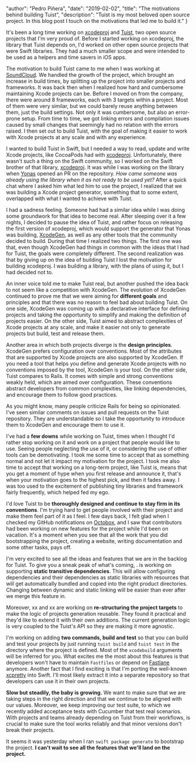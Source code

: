 
  "author": "Pedro Piñera",
  "date": "2019-02-02",
  "title": "The motivations behind building Tuist",
  "description": "Tuist is my most beloved open source project. In this blog post I touch on the motivations that led me to build it."
}




It's been a long time working on [xcodeproj](https://github.com/tuist/xcodeproj) and [Tuist](https://github.com/tuist/tuist), two open source projects that I'm very proud of. Before I started working on xcodeproj, the library that Tuist depends on, I'd worked on other open source projects that were Swift libraries. They had a much smaller scope and were intended to be used as a helpers and time savers in iOS apps.

The motivation to build Tuist came to me when I was working at [SoundCloud](https://soundcloud.com). We handled the growth of the project, which brought an increase in build times, by splitting up the project into smaller projects and frameworks. It was back then when I realized how hard and cumbersome maintaining Xcode projects can be. Before I moved on from the company, there were around 8 frameworks, each with 3 targets within a project. Most of them were very similar, but we could barely reuse anything between them, just the build settings. Not only it was cumbersome, but also an error-prone setup. From time to time, we got linking errors and compilation issues caused by small changes that seemingly had no relation with the errors raised. I then set out to build Tuist, with the goal of making it easier to work with Xcode projects at any scale and with any experience.

I wanted to build Tuist in Swift, but I needed a way to read, update and write Xcode projects, like CocoaPods had with [xcodeproj](https://github.com/cocoapods/xcodeproj). Unfortunately, there wasn't such a thing on the Swift community, so I worked on the Swift brother of that library, [xcodeproj](https://github.com/tuist/xcodeproj). It was while I was working on the library when [Yonas](https://github.com/yonaskolb) opened an PR on the repository. _How came someone was already using the library when it as not ready to be used yet?_ After a quick chat where I asked him what led him to use the project, I realized that we was building a Xcode project generator, something that to some extent, overlapped with what I wanted to achieve with Tuist.

I had a sadness feeling. Someone had had a similar idea while I was doing some groundwork for that idea to become real. After sleeping over it a few nights, I decided to pause the idea of Tuist, and rather focus on releasing the first version of xcodeproj, which would support the generator that Yonas was building, [XcodeGen](https://github.com/yonaskolb/xcodegen), as well as any other tools that the community decided to build. During that time I realized two things. The first one was that, even though XcodeGen had things in common with the ideas that I had for Tuist, the goals were completely different. The second realization was that by giving up on the idea of building Tuist I lost the motivation for building xcodeproj. I was building a library, with the plans of using it, but I had decided not to.

An inner voice told me to make Tuist real, but another pushed the idea back to not seem like a competition with XcodeGen. The evolution of XcodeGen continued to prove me that we were aiming for **different goals** and principles and that there was no reason to feel bad about building Tuist. On one side, XcodeGen was coming up with a declarative interface for defining projects and taking the opportunity to simplify and making the definition of projects easier. On the other side, Tuist aimed to abstract complexities of Xcode projects at any scale, and make it easier not only to generate projects but build, test and release them.

Another area in which both projects diverge is the **design principles**. XcodeGen prefers configuration over conventions. Most of the attributes that are supported by Xcode projects are also supported by XcodeGen. If you need a tool that helps you define and generate Xcode projects with no conventions imposed by the tool, XcodeGen is your tool. On the other side, Tuist compares to Rails. It comes with simple and strong conventions weakly held, which are aimed over configuration. These conventions abstract developers from common complexities, like linking dependencies, and encourage them to follow good practices.

As you might know, many people criticize Rails for being so opinionated. I've seen similar comments on issues and pull requests on the Tuist repository. They are understandable so I take the opportunity to introduce them to XcodeGen and encourage them to use it.

I've had a **few downs** while working on Tuist, times when I thought I'd rather stop working on it and work on a project that people would like to use. Seeing people neglecting the use of it, or considering the use of other tools can be demotivating. I took me some time to accept that as something normal and not let it impact my motivation for the project. I took me also time to accept that working on a long-term project, like Tuist is, means that you get a moment of hype when you first release and announce it, that's when your motivation goes to the highest pick, and then it fades away. I was too used to the excitement of publishing tiny libraries and framework fairly frequently, which helped fed my ego.

I'd love Tuist to be **thoroughly designed and continue to stay firm in its conventions**. I'm trying hard to get people involved with their project and make them feel part of it as I feel. I few days back, I felt glad when I checked my GitHub notifications on [Octobox](https://octobox.io), and I saw that contributors had been working on new features for the project while I'd been on vacation. It's a moment when you see that all the work that you did bootstrapping the project, creating a website, writing documentation and some other tasks, pays off.

I'm very excited to see all the ideas and features that we are in the backlog for Tuist. To give you a sneak peak of what's coming, . is working on supporting **static transitive dependencies**. This will allow configuring dependencies and their dependencies as static libraries with resources that will get automatically bundled and copied into the right product directories. Changing between dynamic and static linking will be easier than ever after we merge this feature in.

Moreover, xx and xx are working on **re-structuring the project targets** to make the logic of projects generation reusable. They found it practical and they'd like to extend it with their own additions. The current generation logic is very coupled to the Tuist's API so they are making it more agnostic.

I'm working on adding **two commands, build and test** so that you can build and test your projects by just running `tuist build` and `tuist test` in the directory where the project is defined. Most of the `xcodebuild` arguments will be inferred for you. What excites me the most about this features is that developers won't have to maintain `Fastfiles` or depend on [Fastlane](https://github.com/fastlane) anymore. Another fact that I find exciting is that I'm porting the well-known [xcpretty](https://github.com/supermarin/xcpretty) into Swift. I'll most likely extract it into a separate repository so that developers can use it in their own projects.

**Slow but steadily, the baby is growing.** We want to make sure that we are taking steps in the right direction and that we continue to be aligned with our values. Moreover, we keep improving our test suite, to which we recently added acceptance tests with Cucumber that test real scenarios. With projects and teams already depending on Tuist from their workflows, is crucial to make sure the tool works reliably and that minor versions don't break their projects.

It seems it was yesterday when I ran `swift package generate` to bootstrap the project. **I can't wait to see all the features that we'll land on the project.**

    